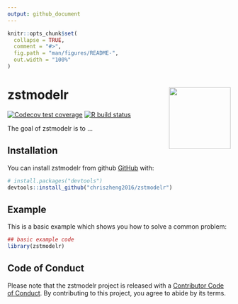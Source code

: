 ```yaml
---
output: github_document
---
```


<!-- README.md is generated from README.Rmd. Please edit that file -->

```r
knitr::opts_chunk$set(
  collapse = TRUE,
  comment = "#>",
  fig.path = "man/figures/README-",
  out.width = "100%"
)
```

# zstmodelr <img src='man/figures/logo.png' align="right" height="139" />

<!-- badges: start -->
[![Codecov test coverage](https://codecov.io/gh/chriszheng2016/zstmodelr/branch/master/graph/badge.svg)](https://codecov.io/gh/chriszheng2016/zstmodelr?branch=master)
[![R build status](https://github.com/chriszheng2016/zstmodelr/workflows/R-CMD-check/badge.svg)](https://github.com/chriszheng2016/zstmodelr/actions)
<!-- badges: end -->

The goal of zstmodelr is to ...

## Installation

You can install zstmodelr from github [GitHub](https://github.com/) with:

``` r
# install.packages("devtools")
devtools::install_github("chriszheng2016/zstmodelr")
```

## Example

This is a basic example which shows you how to solve a common problem:

```r
## basic example code
library(zstmodelr)


```

## Code of Conduct

Please note that the zstmodelr project is released with a [Contributor Code of Conduct](https://contributor-covenant.org/version/2/0/CODE_OF_CONDUCT.html). By contributing to this project, you agree to abide by its terms.
